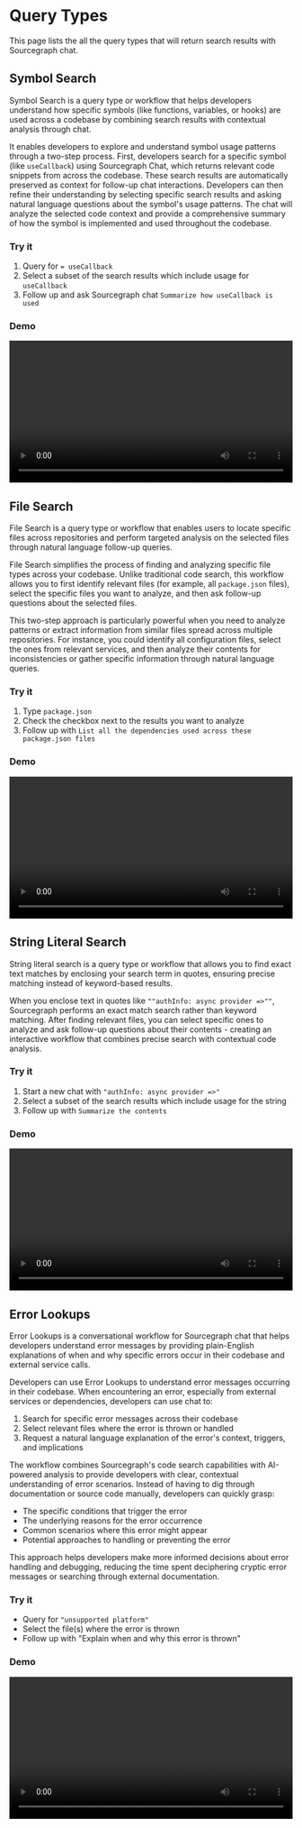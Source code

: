 # Query Types

<p className="subtitle">This page lists the all the query types that will return search results with Sourcegraph chat.</p>

## Symbol Search

<p className="subtitle">Symbol Search is a query type or workflow that helps developers understand how specific symbols (like functions, variables, or hooks) are used across a codebase by combining search results with contextual analysis through chat.</p>

It enables developers to explore and understand symbol usage patterns through a two-step process. First, developers search for a specific symbol (like `useCallback`) using Sourcegraph Chat, which returns relevant code snippets from across the codebase. These search results are automatically preserved as context for follow-up chat interactions. Developers can then refine their understanding by selecting specific search results and asking natural language questions about the symbol's usage patterns. The chat will analyze the selected code context and provide a comprehensive summary of how the symbol is implemented and used throughout the codebase.

### Try it

1. Query for `= useCallback`
2. Select a subset of the search results which include usage for `useCallback`
3. Follow up and ask Sourcegraph chat `Summarize how useCallback is used`

### Demo

<video width="100%" controls>
  <source src="https://storage.googleapis.com/sourcegraph-assets/Docs/chat-query-types-symbol-search-20250124.mp4" type="video/mp4" />
</video>

## File Search

<p className="subtitle">File Search is a query type or workflow that enables users to locate specific files across repositories and perform targeted analysis on the selected files through natural language follow-up queries.</p>

File Search simplifies the process of finding and analyzing specific file types across your codebase. Unlike traditional code search, this workflow allows you to first identify relevant files (for example, all `package.json` files), select the specific files you want to analyze, and then ask follow-up questions about the selected files.

This two-step approach is particularly powerful when you need to analyze patterns or extract information from similar files spread across multiple repositories. For instance, you could identify all configuration files, select the ones from relevant services, and then analyze their contents for inconsistencies or gather specific information through natural language queries.

### Try it

1. Type `package.json`
2. Check the checkbox next to the results you want to analyze
3. Follow up with `List all the dependencies used across these package.json files`

### Demo

<video width="100%" controls>
  <source src="https://storage.googleapis.com/sourcegraph-assets/Docs/chat-query-types-file-search-20250124.mp4" type="video/mp4" />
</video>

## String Literal Search

<p className="subtitle">String literal search is a query type or workflow that allows you to find exact text matches by enclosing your search term in quotes, ensuring precise matching instead of keyword-based results.</p>

When you enclose text in quotes like `""authInfo: async provider =>""`, Sourcegraph performs an exact match search rather than keyword matching. After finding relevant files, you can select specific ones to analyze and ask follow-up questions about their contents - creating an interactive workflow that combines precise search with contextual code analysis.

### Try it

1. Start a new chat with `"authInfo: async provider =>"`
2. Select a subset of the search results which include usage for the string
3. Follow up with `Summarize the contents`

### Demo

<video width="100%" controls>
  <source src="https://storage.googleapis.com/sourcegraph-assets/Docs/chat-query-types-string-literal-search-20250124.mp4" type="video/mp4" />
</video>

## Error Lookups

<p className="subtitle">Error Lookups is a conversational workflow for Sourcegraph chat that helps developers understand error messages by providing plain-English explanations of when and why specific errors occur in their codebase and external service calls.</p>

Developers can use Error Lookups to understand error messages occurring in their codebase. When encountering an error, especially from external services or dependencies, developers can use chat to:

1. Search for specific error messages across their codebase
2. Select relevant files where the error is thrown or handled
3. Request a natural language explanation of the error's context, triggers, and implications

The workflow combines Sourcegraph's code search capabilities with AI-powered analysis to provide developers with clear, contextual understanding of error scenarios. Instead of having to dig through documentation or source code manually, developers can quickly grasp:

* The specific conditions that trigger the error
* The underlying reasons for the error occurrence
* Common scenarios where this error might appear
* Potential approaches to handling or preventing the error

This approach helps developers make more informed decisions about error handling and debugging, reducing the time spent deciphering cryptic error messages or searching through external documentation.

### Try it

* Query for `"unsupported platform"`
* Select the file(s) where the error is thrown
* Follow up with "Explain when and why this error is thrown"

### Demo

<video width="100%" controls>
  <source src="https://storage.googleapis.com/sourcegraph-assets/Docs/chat-query-types-error-lookups-20250124.mp4" type="video/mp4" />
</video>
